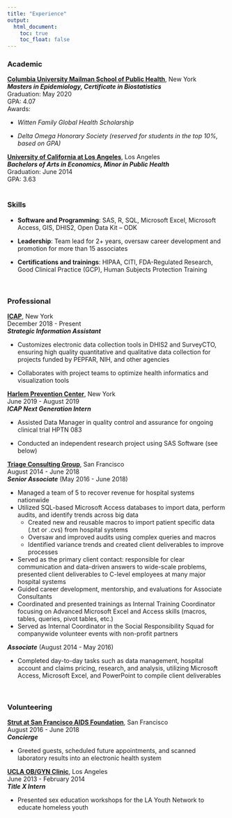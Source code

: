 ```yaml
---
title: "Experience"
output:
  html_document: 
    toc: true
    toc_float: false
---
```

  
### Academic  

**[Columbia University Mailman School of Public Health](https://www.mailman.columbia.edu/)**, New York     
***Masters in Epidemiology, Certificate in Biostatistics***  
Graduation: May 2020  
GPA: 4.07  
Awards:  

* *Witten Family Global Health Scholarship* 

* *Delta Omega Honorary Society (reserved for students in the top 10%, based on GPA)*  
  

**[University of California at Los Angeles](http://www.ucla.edu/)**, Los Angeles    
***Bachelors of Arts in Economics, Minor in Public Health***  
Graduation: June 2014  
GPA: 3.63  
<br>

### Skills 
* **Software and Programming**: SAS, R, SQL, Microsoft Excel, Microsoft Access, GIS, DHIS2, Open Data Kit – ODK

* **Leadership**: Team lead for 2+ years, oversaw career development and promotion for more than 15 associates

* **Certifications and trainings**: HIPAA, CITI, FDA-Regulated Research, Good Clinical Practice (GCP), Human Subjects Protection Training

<br>

### Professional

**[ICAP](https://icap.columbia.edu/)**, New York    
December 2018 - Present  
__*Strategic Information Assistant*__  

* Customizes electronic data collection tools in DHIS2 and SurveyCTO, ensuring high quality quantitative and qualitative data collection for projects funded by PEPFAR, NIH, and other agencies 

* Collaborates with project teams to optimize health informatics and visualization tools

**[Harlem Prevention Center](https://www.facebook.com/HarlemPreventionCenter/)**, New York   
June 2019 - August 2019  
__*ICAP Next Generation Intern*__

* Assisted Data Manager in quality control and assurance for ongoing clinical trial HPTN 083

* Conducted an independent research project using SAS Software (see below)
<br>

**[Triage Consulting Group](https://www.triageconsulting.com/)**, San Francisco      
August 2014 - June 2018  
__*Senior Associate*__ (May 2016 - June 2018)

* Managed a team of 5 to recover revenue for hospital systems nationwide
* Utilized SQL-based Microsoft Access databases to import data, perform audits, and identify trends across big data  
  * Created new and reusable macros to import patient specific data (.txt or .cvs) from hospital systems 
  * Oversaw and improved audits using complex queries and macros
  * Identified variance trends and created client deliverables to improve processes   

* Served as the primary client contact: responsible for clear communication and data-driven answers to wide-scale problems, presented client deliverables to C-level employees at many major hospital systems
* Guided career development, mentorship, and evaluations for Associate Consultants
* Coordinated and presented trainings as Internal Training Coordinator focusing on Advanced Microsoft Excel and Access skills (macros, tables, queries, pivot tables, etc.) 
* Served as Internal Coordinator in the Social Responsibility Squad for companywide volunteer events with non-profit partners  

__*Associate*__	(August 2014 - May 2016) 

* Completed day-to-day tasks such as data management, hospital account and claims pricing, research, and analysis, utilizing Microsoft Access, Microsoft Excel, and PowerPoint to compile client deliverables

<br>

### Volunteering

**[Strut at San Francisco AIDS Foundation](https://www.sfaf.org/locations/strut/)**, San Francisco      
August 2016 - June 2018  
__*Concierge*__

* Greeted guests, scheduled future appointments, and scanned laboratory results into an electronic health system  

**[UCLA OB/GYN Clinic](http://obgyn.ucla.edu/)**, Los Angeles      
June 2013 - February 2014  
__*Title X Intern*__

* Presented sex education workshops for the LA Youth Network to educate homeless youth 


